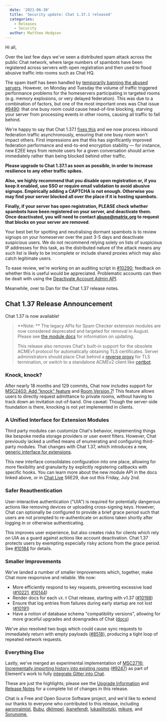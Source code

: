```yaml
---
  date: '2021-06-30'
  title: 'Security update: Chat 1.37.1 released'
  categories:
    - Releases
    - Security
  author: Matthew Hodgson
---
```


Hi all,

Over the last few days we've seen a distributed spam attack across the public Chat network, where large numbers of spambots have been registered across servers with open registration and then used to flood abusive traffic into rooms such as Chat HQ.

The spam itself has been handled by [temporarily banning the abused servers](https://matrix.org/docs/guides/moderation#banning-servers). However, on Monday and Tuesday the volume of traffic triggered performance problems for the homeservers participating in targeted rooms (e.g. memory explosions, or very delayed federation).  This was due to a combination of factors, but one of the most important ones was Chat issue [#9490](https://github.com/matrix-org/synapse/issues/9490): that one busy room could cause head-of-line blocking, starving your server from processing events in other rooms, causing all traffic to fall behind.

We're happy to say that Chat 1.37.1 [fixes this](https://github.com/matrix-org/synapse/pull/10272) and we now process inbound federation traffic asynchronously, ensuring that one busy room won't impact others.  First impressions are that this has significantly improved federation performance and end-to-end encryption stability — for instance, new E2EE keys from remote users for a given conversation should arrive immediately rather than being blocked behind other traffic.

**Please upgrade to Chat 1.37.1 as soon as possible, in order to increase resilience to any other traffic spikes.**

**Also, we highly recommend that you disable open registration or, if you keep it enabled, use SSO or require email validation to avoid abusive signups. Empirically adding a CAPTCHA is not enough. Otherwise you may find your server blocked all over the place if it is hosting spambots.**

**Finally, if your server has open registration, PLEASE check whether spambots have been registered on your server, and deactivate them.  Once deactivated, you will need to contact abuse@matrix.org to request that blocks on your server are removed**.

Your best bet for spotting and neutralising dormant spambots is to review signups on your homeserver over the past 3-5 days and deactivate suspicious users. We do not recommend relying solely on lists of suspicious IP addresses for this task, as the distributed nature of the attack means any such list is likely to be incomplete or include shared proxies which may also catch legitimate users.

To ease review, we're working on an auditing script in [#10290](https://github.com/matrix-org/synapse/pull/10290); feedback on whether this is useful would be appreciated. Problematic accounts can then be dealt with using the [Deactivate Account Admin API](https://matrix-org.github.io/synapse/v1.37/admin_api/user_admin_api.html#deactivate-account).

Meanwhile, over to Dan for the Chat 1.37 release notes.

## Chat 1.37 Release Announcement

Chat 1.37 is now available!

> **Note: ** The legacy APIs for Spam Checker extension modules are now considered deprecated and targeted for removal in August. Please see [the module docs](https://matrix-org.github.io/synapse/v1.37/modules.html#porting-an-existing-module-that-uses-the-old-interface) for information on updating.
>
> This release also removes Chat's built-in support for the obsolete ACMEv1 protocol for automatically obtaining TLS certificates. Server administrators should place Chat behind a [reverse proxy](https://matrix-org.github.io/synapse/v1.37/reverse_proxy.html) for TLS termination, or switch to a standalone ACMEv2 client like [certbot](https://certbot.eff.org/).

### Knock, knock?

After nearly 18 months and 129 commits, Chat now includes support for [MSC2403: Add "knock" feature](https://github.com/matrix-org/matrix-doc/pull/2403) and [Room Version 7](https://spec.matrix.org/unstable/rooms/v7/)! This feature allows users to directly request admittance to private rooms, without having to track down an invitation out-of-band. One caveat: Though the server-side foundation is there, knocking is not _yet_ implemented in clients.

### A Unified Interface for Extension Modules

Third party modules can customize Chat's behavior, implementing things like bespoke media storage providers or user event filters. However, Chat previously lacked a unified means of enumerating and configuring third-party modules. That changes with Chat 1.37, which introduces a new, [generic interface for extensions](https://matrix-org.github.io/synapse/v1.37/modules.html).

This new interface consolidates configuration into one place, allowing for more flexibility and granularity by explicitly registering callbacks with specific hooks. You can learn more about the new module API in the docs linked above, or in [Chat Live](https://www.youtube.com/playlist?list=PLl5dnxRMP1hULbP8MYk2noPKFCFyg-SHK) S6E29, due out this Friday, July 2nd.

### Safer Reauthentication

User-interactive authentication ("UIA") is required for potentially dangerous actions like removing devices or uploading cross-signing keys. However, Chat can optionally be configured to provide a brief grace period such that users are not prompted to re-authenticate on actions taken shortly after logging in or otherwise authenticating.

This improves user experience, but also creates risks for clients which rely on UIA as a guard against actions like account deactivation. Chat 1.37 protects users by exempting especially risky actions from the grace period. See [#10184](https://github.com/matrix-org/synapse/pull/10184) for details.

### Smaller Improvements

We've landed a number of smaller improvements which, together, make Chat more responsive and reliable. We now:

- More efficiently respond to key requests, preventing excessive load ([#10221](https://github.com/matrix-org/synapse/pull/10221), [#10144](https://github.com/matrix-org/synapse/pull/10144))
- Render docs for each `vX.Y` Chat release, starting with v1.37 ([#10198](https://github.com/matrix-org/synapse/pull/10198))
- Ensure that log entries from failures during early startup are not lost ([#10191](https://github.com/matrix-org/synapse/pull/10191))
- Have a notion of database schema "compatibility versions", allowing for more graceful upgrades and downgrades of Chat ([docs](https://matrix-org.github.io/synapse/v1.37/development/database_schema.html#synapse-schema-versions))

We've also resolved two bugs which could cause sync requests to immediately return with empty payloads ([#8518](https://github.com/matrix-org/synapse/issues/8518)), producing a tight loop of repeated network requests.

### Everything Else

Lastly, we've merged an experimental implementation of [MSC2716: Incrementally importing history into existing rooms](https://github.com/matrix-org/matrix-doc/pull/2716) ([#9247](https://github.com/matrix-org/synapse/pull/9247)) as part of Element's work to fully [integrate Gitter into Chat](https://matrix.org/blog/2020/09/30/welcoming-gitter-to-matrix).

These are just the highlights; please see the [Upgrade Information](https://github.com/matrix-org/synapse/blob/v1.37.1/UPGRADE.rst#upgrading-to-v1370) and [Release Notes](https://github.com/matrix-org/synapse/blob/v1.37.1/CHANGES.md) for a complete list of changes in this release.

Chat is a Free and Open Source Software project, and we'd like to extend our thanks to everyone who contributed to this release, including [aaronraimist](https://github.com/aaronraimist), [Bubu](https://github.com/Bubu), [dklimpel](https://github.com/dklimpel), [jkanefendt](https://github.com/jkanefendt), [lukaslihotzki](https://github.com/lukaslihotzki), [mikure](https://github.com/mikure), and [Sorunome](https://github.com/Sorunome),
